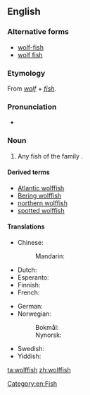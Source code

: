 {{also|wolfish}}
==English==

===Alternative forms===
* [[wolf-fish]]
* [[wolf fish]]

===Etymology===
From ''[[wolf]]'' + ''[[fish]]''.

===Pronunciation===
* {{IPA|/ˈwʊlfːɪʃ/}}

===Noun===
{{en-noun|es|pl2=wolffish}}

# Any fish of the family ''{{taxlink|Anarhichadidae|family}}''.

====Derived terms====
* [[Atlantic wolffish]]
* [[Bering wolffish]]
* [[northern wolffish]]
* [[spotted wolffish]]

====Translations====
{{trans-top|fish}}
* Chinese:
*: Mandarin: {{t-|cmn|狼鱼|tr=lángyú, láng yú|sc=Hani}}
* Dutch: {{t+|nl|zeewolf|m}}
* Esperanto: {{t-|eo|lupfiŝo}}
* Finnish: {{t-|fi|merikissa}}
* French: {{t-|fr|poisson loup|m}}
{{trans-mid}}
* German: {{t-|de|Seewolf|m}}
* Norwegian:
*: Bokmål: {{t-|no|steinbit|m}}
*: Nynorsk: {{t-|nn|steinbit|m}}
* Swedish: {{t-|sv|havskattfisk|c}}
* Yiddish: {{t-|yi|וואָלף־פֿיש|m|tr=volf-fish, wolf-fisch|sc=Hebr}}
{{trans-bottom}}

[[Category:en:Fish]]

[[ta:wolffish]]
[[zh:wolffish]]